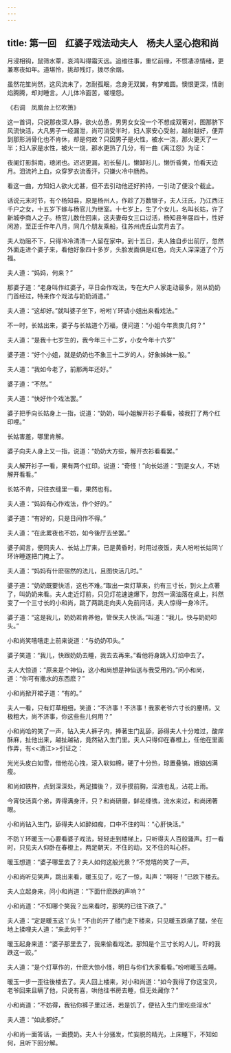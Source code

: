 ```yaml
---
---
---
```

title: 第一回　红婆子戏法动夫人　杨夫人坚心抱和尚
---



月浸相钩，鼠筛水覃，哀鸿叫得霜天远。追维往事，重忆前缘，不惯凄凉情绪，更兼寒夜如年。道堪怜，挑却残灯，拨尽余烟。

虽然花笙尚然，这风流未了，怎耐孤眠，念身无双翼，有梦难圆。懊恨更深，情剧焰腾腾，却对睡言。人儿体冷面苦，嗟埋怨。

《右调　凤凰台上忆吹箫》

这一首词，只说那夜深人静，欲火怂恿，男男女女没一个不想成双著对，图那脐下风流快活，大凡男子一经漏泄，尚可消受半时，妇人家安心受射，越射越好，便弄到那形消骨化也不肯休，却是何故？只因男子是火性，被水一浇，那火更灭了一半；妇人家是水性，被火一烧，那水更热了几分，有一曲《离江怨》为证：

夜阑灯影斜南，璁闭也。迟迟更漏，初长髻儿，懒卸衫儿，懒忻昏黄，怕看天边月。泪流衿上血，众穿罗衣流香汗，只嫌火冷中肠热。

看这一曲，方知妇人欲火尤甚，但不去引动他还好矜持，一引动了便没个截止。

话说元末时节，有个杨知县，原是杨州人，作趁了万数银子，夫人汪氏，乃江西汪千户之女，十五岁下嫁与杨官儿为继室。十七岁上，生了个女儿，名叫长姑，许了新城李商人之子。杨官儿数仕回来，这夫妻母女三口过活，杨知县年届四十，性好闲游，至正壬仵年八月，同几个朋友乘船，往苏州虎丘山赏月去了。

夫人劝阻不下，只得冷冷清清一人留在家中。到十五日，夫人独自步出前厅，忽然外面走进个婆子来，看他好象四十多岁，头脸发面俱是红色，向夫人深深道了个万福。

夫人道：“妈妈，何来？”

那婆子道：“老身叫作红婆子，平日会作戏法，专在大户人家走动最多，刚从奶奶门首经过，特来作个戏法与奶奶消遣。”

夫人道：“这却好。”就叫婆子坐下，吩咐丫环请小姐出来看戏法。”

不一时，长姑出来，婆子与长姑道个万福，便问道：“小姐今年贵庚几何？”

夫人道：“是我十七岁生的，我今年三十二岁，小女今年十六岁”

婆子道：“好个小姐，就是奶奶也不象三十二岁的人，好象姊妹一般。”

夫人道：“我如今老了，前那两年还好。”

婆子道：“不然。”

夫人道：“快好作个戏法罢。”

婆子把手向长姑身上一指，说道：“奶奶，叫小姐解开衫子看看，被我打了两个红印哩。”

长姑害羞，哪里肯解。

婆子向夫人身上又一指，说道：“奶奶大方些，解开衣衫看看罢。”

夫人解开衫子一看，果有两个红印。说道：“奇怪！”向长姑道：“到是女人，不妨解开看看。”

长姑不肯，只往衣缝里一看，果然也有。

夫人道：“妈妈有心作戏法，作个好的。”

婆子道：“有好的，只是日间作不得。”

夫人道：“在此累夜也不妨，如今後厅去坐罢。”

婆子闻言，便同夫人、长姑上厅来，已是黄昏时，时用过夜饭，夫人吩咐长姑同丫环许睡遂把门掩上了。

夫人道：“妈妈有什麽宿然的法儿，且图快活几时。”

婆子道：“奶奶既要快活，这也不难。”取出一束灯草来，约有三寸长，到火上点著了，叫奶奶来看。夫人走近灯前，只见灯花速速爆下，忽然一滴油落在桌上，抖然变了一个三寸长的小和尚，跳了两跳走向夫人免前问话，夫人惊得一身冷汗。

婆子道：“这是我儿，奶奶若肯养他，管保夫人快活。”叫道：“我儿，快与奶奶叩头。”

小和尚笑嘻嘻走上前来说道：“与奶奶叩头。”

婆子笑道：“我儿，快跟奶奶去睡，我去去再来。”看他将身跳入灯焰中去了。

夫人大惊道：“原来是个神仙，这小和尚想是神仙送与我受用的。”问小和尚，道：“你可有撒水的东西麽？”

小和尚掀开裙子道：“有的。”

夫人一看，只有灯草粗细，笑道：“不济事！不济事！我家老爷六寸长的麈柄，又极粗大，尚不济事，你这些些儿何用？”

小和尚哈的笑了一声，钻入夫人裤子内，捧著生门乱舔，舔得夫人十分难过，酸痒酥麻，扯他出来，越扯越钻，竟然钻入生门里。夫人只得仰在春橙上，任他在里面作弄，有<<清江>>引证之：

光光头皮白如雪，借他花心拽，滚入软如棉，硬了十分热，琼置叠镐，娥娘凶满瘦。

和尚如铁杵，点到深深处，两足擂後？，双手摸前胸，淫液也乱，沾花上雨。

今宵快活真个弟，弄得满身汗，只？和尚研磨，鲜花绛镌，流水来过，和尚闭著眼。

小和尚钻入生门，舔得夫人如醉如痴，口中不住的叫：“心肝快活。”

不防丫环暖玉一心要看婆子戏法，轻轻走到楼梯上，只听得夫人百般骚声。打一看时，只见夫人仰卧在春橙上，两足朝天，不住的动，又不住的叫心肝。

暖玉想道：“婆子哪里去了？夫人如何这般光景？”不觉嘻的笑了一声。

小和尚听见笑声，跳出来看，暖玉见了，吃了一惊，叫声：“啊呀！”已跌下楼去。

夫人立起身来，问小和尚道：“下面什麽跌的声响？”

小和尚道：“不知哪个笑我？出来看时，那笑的已往下跌了。”

夫人道：“定是暖玉这丫头！”不由的开了楼门走下楼来，只见暖玉跌痛了腿，坐在地上揉哩夫人道：“来此何干？”

暖玉起身来道：“婆子那里去了，我来偷看戏法。那知是个三寸长的人儿，吓的我跌这一跤。”

夫人道：“是个灯草作的，什麽大惊小怪，明日与你们大家看看。”吩咐暖玉去睡。

暖玉一步一歪往後楼去了。夫人回上楼来，对小和尚道：“如今我得了你这宝贝，老爷回来且瞒了他，只说有喜，哄他往书房去睡，但无处藏你？”

小和尚道：“不妨得，我钻你裤子里过活，若是饥了，便钻入生门里吃些淫水”

夫人道：“如此都好。”

小和尚一面答话，一面摸奶。夫人十分骚发，忙妄脱的精光，上床睡下，不知如何，且听下回分解。